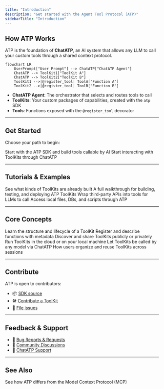 ```yaml
---
title: "Introduction"
description: "Get started with the Agent Tool Protocol (ATP)"
sidebarTitle: "Introduction"
---
```


## How ATP Works

ATP is the foundation of **ChatATP**, an AI system that allows any LLM to call your custom tools through a shared context protocol.

```mermaid
flowchart LR
    UserPrompt["User Prompt"] --> ChatATP["ChatATP Agent"]
    ChatATP --> ToolKit1["ToolKit A"]
    ChatATP --> ToolKit2["ToolKit B"]
    ToolKit1 -->|@register_tool| ToolA["Function A"]
    ToolKit2 -->|@register_tool| ToolB["Function B"]
```

- **ChatATP Agent**: The orchestrator that selects and routes tools to call
- **ToolKits**: Your custom packages of capabilities, created with the `atp` SDK
- **Tools**: Functions exposed with the `@register_tool` decorator

---

## Get Started

Choose your path to begin:

<CardGroup cols={2}>
  <Card title="Build a ToolKit" icon="rocket" href="/quickstart/toolkit">
    Start with the ATP SDK and build tools callable by AI
  </Card>
  <Card title="Use ChatATP" icon="message" href="/quickstart/user">
    Start interacting with ToolKits through ChatATP
  </Card>
</CardGroup>

---

## Tutorials & Examples

<CardGroup cols={2}>
  <Card title="Example ToolKits" icon="grid" href="/examples">
    See what kinds of ToolKits are already built
  </Card>
  <Card title="ToolKit Workshop (2hr Video)" icon="person-chalkboard" href="https://www.youtube.com/watch?v=kQmXtrmQ5Zg">
    A full walkthrough for building, testing, and deploying ATP ToolKits
  </Card>
  <Card title="Using APIs with ATP" icon="network-wired" href="/tutorials/api-tools">
    Wrap third-party APIs into tools for LLMs to call
  </Card>
  <Card title="Building Local Tools" icon="wrench" href="/tutorials/local-tools">
    Access local files, DBs, and scripts through ATP
  </Card>
</CardGroup>

---

## Core Concepts

<CardGroup cols={2}>
  <Card title="What is a ToolKit?" icon="box" href="/docs/concepts/toolkit">
    Learn the structure and lifecycle of a ToolKit
  </Card>
  <Card title="Tools and Decorators" icon="code" href="/docs/concepts/tools">
    Register and describe functions with metadata
  </Card>
  <Card title="ToolKit Store" icon="store" href="/docs/concepts/store">
    Discover and share ToolKits publicly or privately
  </Card>
  <Card title="Deployments" icon="cloud" href="/docs/concepts/deployments">
    Run ToolKits in the cloud or on your local machine
  </Card>
  <Card title="LLM Integration" icon="robot" href="/docs/concepts/integration">
    Let ToolKits be called by any model via ChatATP
  </Card>
  <Card title="ToolKit Collection" icon="layer-group" href="/docs/concepts/collection">
    How users organize and reuse ToolKits across sessions
  </Card>
</CardGroup>

---

## Contribute

ATP is open to contributors:

- 📦 [SDK source](https://github.com/agenttoolprotocol/atp-sdk)
- 🛠️ [Contribute a ToolKit](/development/contributing)
- 🔧 [File issues](https://github.com/agenttoolprotocol)

---

## Feedback & Support

- 🐛 [Bug Reports & Requests](https://github.com/agenttoolprotocol)
- 💬 [Community Discussions](https://github.com/orgs/agenttoolprotocol/discussions)
- 🧠 [ChatATP Support](https://chatatp.ai/support)

---

## See Also

<Card title="Compare with MCP" icon="circle-nodes" href="/docs/atp-vs-mcp">
  See how ATP differs from the Model Context Protocol (MCP)
</Card>